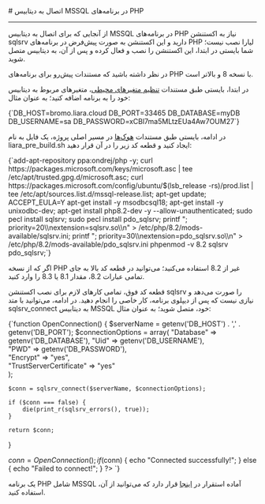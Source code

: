 

<Layout>
<Head>
<title>مستندات اتصال به دیتابیس MSSQL در PHP - لیارا</title>
</Head>
# اتصال به دیتابیس MSSQL در برنامه‌های PHP
<hr className="mb-2" />

از آنجایی که برای اتصال به دیتابیس MSSQL در برنامه‌های PHP نیاز به اکستنشن sqlsrv دارید و این اکستنشن به صورت پیش‌فرض در برنامه‌های PHP لیارا نصب نیست؛
شما بایستی در ابتدا، این اکستنشن را نصب و فعال کرده و پس از آن، به دیتابیس متصل شوید.

<Alert variant="error">
<p>
در نظر داشته باشید که مستندات پیش‌رو برای برنامه‌های PHP با نسخه 8 و بالاتر است. 
</p>
</Alert>

در ابتدا، بایستی طبق مستندات <a href="/paas/details/envs" className="text-[#2196f3] ">تنظیم متغیرهای محیطی</a>، متغیرهای مربوط به دیتابیس خود را به برنامه اضافه کنید؛ به عنوان مثال:

<div className="h-2" />
    <div dir='ltr'>
    <Highlight className="bash">
        {`DB_HOST=bromo.liara.cloud
DB_PORT=33465
DB_DATABASE=myDB
DB_USERNAME=sa
DB_PASSWORD=xCBl7ma5MLtzEUa4Aw7OUM27`}
    </Highlight>
    </div>
<div className="h-2" />

در ادامه، بایستی طبق مستندات <a href="/paas/php/how-tos/use-hooks" className="text-[#2196f3] ">هوک‌ها</a> در مسیر اصلی پروژه، یک فایل به نام <Important>liara_pre_build.sh</Important> ایجاد کنید و قطعه کد زیر را در آن قرار دهید:
<div className="h-2" />
    <div dir='ltr'>
    <Highlight className="sh">
        {`add-apt-repository ppa:ondrej/php -y;
curl https://packages.microsoft.com/keys/microsoft.asc | tee /etc/apt/trusted.gpg.d/microsoft.asc;
curl https://packages.microsoft.com/config/ubuntu/$(lsb_release -rs)/prod.list | tee /etc/apt/sources.list.d/mssql-release.list;
apt-get update;
ACCEPT_EULA=Y apt-get install -y msodbcsql18;
apt-get install -y unixodbc-dev;
apt-get install php8.2-dev  -y --allow-unauthenticated;
sudo pecl install sqlsrv;
sudo pecl install pdo_sqlsrv;
printf "; priority=20\\nextension=sqlsrv.so\\n" > /etc/php/8.2/mods-available/sqlsrv.ini;
printf "; priority=30\\nextension=pdo_sqlsrv.so\\n" > /etc/php/8.2/mods-available/pdo_sqlsrv.ini
phpenmod -v 8.2 sqlsrv pdo_sqlsrv;`}
    </Highlight>
    </div>
<div className="h-2" />

<Alert variant="info">
<p>
اگر که از نسخه PHP غیر از 8.2 استفاده می‌کنید؛ می‌توانید در قطعه کد بالا به جای تمامی عبارات <Important>8.2</Important>، مقدار <Important>8.1</Important> یا <Important>8.3</Important> را وارد کنید.
</p>
</Alert>

قطعه کد فوق، تمامی کارهای لازم برای نصب اکستنشن <Important>sqlsrv</Important> را صورت می‌دهد و نیازی نیست که پس از دیپلوی برنامه، کار خاصی را انجام دهید.
در ادامه، می‌توانید با متد <Important>sqlsrv_connect</Important> به دیتابیس MSSQL خود، متصل شوید؛ به عنوان مثال:

<div className="h-2" />
    <div dir='ltr'>
    <Highlight className="bash">
        {`<?php
ini_set('display_errors', 1);
ini_set('display_startup_errors', 1);
error_reporting(E_ALL);

function OpenConnection()
{
    $serverName = getenv('DB_HOST') . ',' . getenv('DB_PORT'); 
    $connectionOptions = array(
        "Database" => getenv('DB_DATABASE'), 
        "Uid" => getenv('DB_USERNAME'),      
        "PWD" => getenv('DB_PASSWORD'),      
        "Encrypt" => "yes",                  
        "TrustServerCertificate" => "yes"    
    );

    $conn = sqlsrv_connect($serverName, $connectionOptions);

    if ($conn === false) {
        die(print_r(sqlsrv_errors(), true));
    }

    return $conn;
}

$conn = OpenConnection();
if ($conn) {
    echo "Connected successfully!";
} else {
    echo "Failed to connect!";
}
?>
`}
    </Highlight>
    </div>
<div className="h-2" />

<Alert variant="success">
<p>
یک برنامه PHP شامل MSSQL آماده استقرار در <a href="https://github.com/liara-cloud/php-getting-started/tree/mssql-connection" className="text-[#2196f3] ">اینجا</a> قرار دارد که می‌توانید از آن، استفاده کنید.
</p>
</Alert>

</Layout>